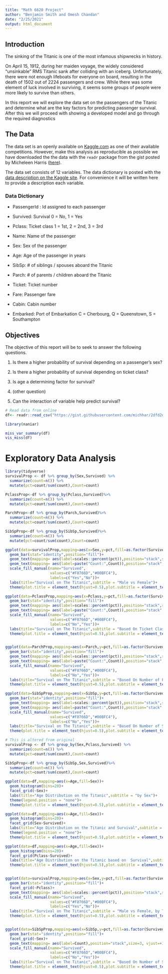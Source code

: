 ```yaml
---
title: "Math 6620 Project"
author: "Benjamin Smith and Omesh Chandan"
date: "2/25/2021"
output: html_document
---
```

## Introduction 

The sinking of the Titanic is one of the most infamous shipwrecks in history.

  On April 15, 1912, during her maiden voyage, the widely considered “unsinkable” RMS Titanic sank after colliding with an iceberg. Unfortunately, there were not enough lifeboats for everyone on board, resulting in the death of 1502 out of 2224 passengers and crew. While there was some element of luck involved in surviving, it seems some groups of people were more likely to survive than others.
  
  In this report we will explore the data set on the passengers of the Titanic and determine what are the key factors for predicting passenger survival. After this we will proceed with showing a developed model and go through the required diagnostics 

## The Data

  The data set is an openly available on [Kaggle.com](https://www.kaggle.com/c/titanic/overview) as one of their available competitions. However, make this analysis as reproducible as possible we have downloaded the the data with the `readr` package from the gist posted by Micheleen Harris ([here](https://gist.github.com/michhar/2dfd2de0d4f8727f873422c5d959fff5)).  

The data set consists of 12 variables. The data dictionary is posted with the [data description on the Kaggle site](https://www.kaggle.com/c/titanic/data). For convenience it will be written here to provide a description each variable.

### Data Dictionary

* PassengerId : Id assigned  to each passenger

* Survived:	Survival	0 = No, 1 = Yes

* Pclass:	Ticket class	1 = 1st, 2 = 2nd, 3 = 3rd

* Name: Name of the passenger

* Sex:	Sex	of the passenger

* Age:	Age of the passenger in years	

* SibSp:	# of siblings / spouses aboard the Titanic	

* Parch:	# of parents / children aboard the Titanic	

* Ticket:	Ticket number	

* Fare:	Passenger fare	

* Cabin:	Cabin number	

* Embarked:	Port of Embarkation	C = Cherbourg, Q = Queenstown, S = Southampton

## Objectives

The objective of this report will be to seek to answer the following questions.

1. Is there a higher probability of survival depending on a passenger's sex?

2. Is there a higher probability of survival depending on ticket class?

3. Is age a determining factor for survival?

4.  (other question)

5. Can the interaction of variable help predict survival?


```r

# Read data from online
df<- readr::read_csv("https://gist.githubusercontent.com/michhar/2dfd2de0d4f8727f873422c5d959fff5/raw/fa71405126017e6a37bea592440b4bee94bf7b9e/titanic.csv")
```


```r
library(naniar)

miss_var_summary(df)
vis_miss(df)
```

# Exploratory Data Analysis

```r
library(tidyverse)
survivalProp <- df %>% group_by(Sex,Survived) %>% 
  summarize(count=n()) %>% 
  mutate(pct=count/sum(count),Count=count)

PclassProp<-df %>% group_by(Pclass,Survived)%>% 
  summarize(count=n()) %>% 
  mutate(pct=count/sum(count),Count=count)

ParchProp<-df %>% group_by(Parch,Survived)%>% 
  summarize(count=n()) %>% 
  mutate(pct=count/sum(count),Count=count)

SibSpProp<-df %>% group_by(SibSp,Survived)%>% 
  summarize(count=n()) %>% 
  mutate(pct=count/sum(count),Count=count)

ggplot(data=survivalProp,mapping=aes(x=Sex,y=pct,fill=as.factor(Survived)))+
  geom_bar(stat="identity",position="fill")+
  geom_text(mapping= aes(label=scales::percent(pct)),position="stack",size=3, vjust=+2.5)+
  geom_text(mapping= aes(label=paste("Count:",Count)),position="stack",size=3, vjust=+5.5)+
  scale_fill_manual(name="Survived",
                    values=c("#F8766D","#00BFC4"),
                    labels=c("Yes","No"))+
  labs(title="Survival on The Titanic",subtitle = "Male vs Female")+
  theme(plot.title = element_text(hjust=0.5),plot.subtitle = element_text(hjust=0.5))

ggplot(data=PclassProp,mapping=aes(x=Pclass,y=pct,fill=as.factor(Survived)))+
  geom_bar(stat="identity",position="fill")+
  geom_text(mapping= aes(label=scales::percent(pct)),position="stack",size=3, vjust=+2.5)+
  geom_text(mapping= aes(label=paste("Count:",Count)),position="stack",size=3, vjust=+5.5)+
  scale_fill_manual(name="Survived",
                    values=c("#F8766D","#00BFC4"),
                    labels=c("No","Yes"))+
  labs(title="Survival on The Titanic",subtitle = "Based On Ticket Class")+
  theme(plot.title = element_text(hjust=0.5),plot.subtitle = element_text(hjust=0.5))


ggplot(data=ParchProp,mapping=aes(x=Parch,y=pct,fill=as.factor(Survived)))+
  geom_bar(stat="identity",position="fill")+
  geom_text(mapping= aes(label=scales::percent(pct)),position="stack",size=3, vjust=+2.5)+
  geom_text(mapping= aes(label=paste("Count:",Count)),position="stack",size=3, vjust=+5.5)+
  scale_fill_manual(name="Survived",
                    values=c("#F8766D","#00BFC4"),
                    labels=c("No","Yes"))+
  labs(title="Survival on The Titanic",subtitle = "Based On Number of Parents and/or Children Present with Passenger")+
  theme(plot.title = element_text(hjust=0.5),plot.subtitle = element_text(hjust=0.5))

ggplot(data=SibSpProp,mapping=aes(x=SibSp,y=pct,fill=as.factor(Survived)))+
  geom_bar(stat="identity",position="fill")+
  geom_text(mapping= aes(label=scales::percent(pct)),position="stack",size=3, vjust=+2.5)+
  geom_text(mapping= aes(label=paste("Count:",Count)),position="stack",size=3, vjust=+5.5)+
  scale_fill_manual(name="Survived",
                    values=c("#F8766D","#00BFC4"),
                    labels=c("No","Yes"))+
  labs(title="Survival on The Titanic",subtitle = "Based On Number of Siblings and/or Spouse Present with Passenger")+
  theme(plot.title = element_text(hjust=0.5),plot.subtitle = element_text(hjust=0.5))
```

```r
# This is altered from original
survivalProp <- df %>% group_by(Sex,Pclass,Survived) %>% 
  summarize(count=n()) %>% 
  mutate(pct=count/sum(count),Count=count)

SibSpProp<-df %>% group_by(SibSp,Sex,Survived)%>% 
  summarize(count=n()) %>% 
  mutate(pct=count/sum(count),Count=count)

ggplot(data=df,mapping=aes(x=Age,fill=Sex))+
  geom_histogram(bins=20)+
  facet_grid(~Sex)+
  labs(title="Age Distribution on the Titanic",subtitle = "by Sex")+
  theme(legend.position = "none")+
  theme(plot.title = element_text(hjust=0.5),plot.subtitle = element_text(hjust=0.5))

ggplot(data=df,mapping=aes(x=Age,fill=Sex))+
  geom_histogram(bins=20)+
  facet_grid(Sex~Survived)+
  labs(title="Age Distribution on the Titanic and Survival",subtitle = "by Sex")+
  theme(legend.position = "none")+
  theme(plot.title = element_text(hjust=0.5),plot.subtitle = element_text(hjust=0.5))

ggplot(data=df,mapping=aes(x=Age,fill=Sex))+
  geom_histogram(bins=20)+
  facet_grid(Pclass~Survived)+
  labs(title="Age Distribution on the Titanic based on  Survival",subtitle = "by Sex and Ticket Class")+
  theme(plot.title = element_text(hjust=0.5),plot.subtitle = element_text(hjust=0.5))


ggplot(data=survivalProp,mapping=aes(x=Sex,y=pct,fill=as.factor(Survived)))+
  geom_bar(stat="identity",position="fill")+
  facet_grid(~Pclass)+
  geom_text(mapping= aes(label=scales::percent(pct)),position="stack",size=3, vjust=0.75)+
  scale_fill_manual(name="Survived",
                    values=c("#F8766D","#00BFC4"),
                    labels=c("Yes","No"))+
  labs(title="Survival on The Titanic",subtitle = "Male vs Female, by Ticket Class")+
  theme(plot.title = element_text(hjust=0.5),plot.subtitle = element_text(hjust=0.5))


ggplot(data=SibSpProp,mapping=aes(x=SibSp,y=pct,fill=as.factor(Survived)))+
  geom_bar(stat="identity",position="fill")+
  facet_grid(~Sex)+
  geom_text(mapping= aes(label=Count),position="stack",size=3, vjust=+1.5)+
  scale_fill_manual(name="Survived",
                    values=c("#F8766D","#00BFC4"),
                    labels=c("No","Yes"))+
  labs(title="Survival on The Titanic",subtitle = "Based On Number of Siblings and/or Spouse Present with Passenger and Sex")+
  theme(plot.title = element_text(hjust=0.5),plot.subtitle = element_text(hjust=0.5))
```


